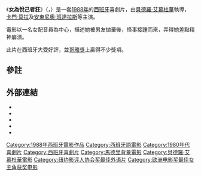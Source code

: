 {{noteTA
|T=zh-hk:女為悅己者狂; zh-tw:瀕臨崩潰邊緣的女人; zh-hans:崩溃边缘的女人;
|G1=Show
|1=zh-hk:女為悅己者狂; zh-tw:瀕臨崩潰邊緣的女人; zh-hans:崩溃边缘的女人;}}
{{Infobox film
|name            = 女為悅己者狂
| tw_name = 瀕臨崩潰邊緣的女人
| hk_name = 女為悅己者狂
| original_name = Mujeres al borde de un ataque de nervios
|image           = Women on the Verge of a Nervous Breakdown.jpg
|caption         = 電影英語版海報
|director        = [[貝德羅·艾慕杜華|貝德羅·艾慕杜華]]
|producer        = 貝德羅·艾慕杜華
|writer          = 貝德羅·艾慕杜華
|starring        = [[卡門·莫拉|卡門·莫拉]]<br/>[[安東尼奧·班德拉斯|安東尼奧·班德拉斯]]<br/>[[Julieta_Serrano|Julieta Serrano]]<br/>{{tsl|en|Rossy de Palma|羅茜·狄·龐馬}}<br/>[[María_Barranco|María Barranco]]
|music           = [[Bernardo_Bonezzi|Bernardo Bonezzi]]
|cinematography  = [[José_Luis_Alcaine|José Luis Alcaine]]
|editing         = [[José_Salcedo|José Salcedo]]
|distributor     = [[Laurenfilm_S.A.|Laurenfilm S.A.]]
|released        = {{Film date|1988|11|11}}
|runtime         = 90分鐘
|language        = 西班牙語
|country         = [[西班牙電影|西班牙]]
|budget          = $70萬
|gross           = $7,179,299}}
《'''女為悅己者狂'''》（{{lang-es|''Mujeres al borde de un ataque de nervios''}}，{{lang-en|''Women on the Verge of a Nervous Breakdown''}}）是一套[[1988年電影|1988年]]的[[西班牙電影|西班牙]]喜劇片，由[[貝德羅·艾慕杜華|貝德羅·艾慕杜華]]執導，[[卡門·莫拉|卡門·莫拉]]及[[安東尼奧·班達拉斯|安東尼奧·班達拉斯]]等主演。

電影以一名女配音員為中心，描述她被男友拋棄後，怪事接踵而來，弄得她差點精神崩潰。

此片在西班牙大受好評，並[[哥雅獎|哥雅獎]]上贏得不少獎項。

==參註==
{{reflist}}

==外部連結==
*{{Imdb title|0095675}}
*{{Rotten-tomatoes|women_on_the_verge_of_a_nervous_breakdown}}
*{{metacritic film|women-on-the-verge-of-a-nervous-breakdown}}
*{{mojo title|womenontheverge}}
* {{douban}}

{{Almodóvar}}
{{國家評論協會獎最佳外語片}}
{{DEFAULTSORT:Mujeres al borde de un ataque de nervios}}
[[Category:1988年西班牙電影作品|Category:1988年西班牙電影作品]]
[[Category:西班牙語電影|Category:西班牙語電影]]
[[Category:1980年代喜劇片|Category:1980年代喜劇片]]
[[Category:西班牙喜劇片|Category:西班牙喜劇片]]
[[Category:馬德里背景電影|Category:馬德里背景電影]]
[[Category:貝德羅·艾慕杜華電影|Category:貝德羅·艾慕杜華電影]]
[[Category:纽约影评人协会奖最佳外语片|Category:纽约影评人协会奖最佳外语片]]
[[Category:欧洲电影奖最佳女主角获奖电影|Category:欧洲电影奖最佳女主角获奖电影]]